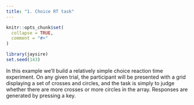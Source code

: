 ```yaml
---
title: "1. Choice RT task"
---
```


```r
knitr::opts_chunk$set(
  collapse = TRUE,
  comment = "#>"
)
```

```r
library(jaysire)
set.seed(143)
```

In this example we'll build a relatively simple choice reaction time experiment. On any given trial, the participant will be presented with a grid displaying a set of crosses and circles, and the task is simply to judge whether there are more crosses or more circles in the array. Responses are generated by pressing a key. 



